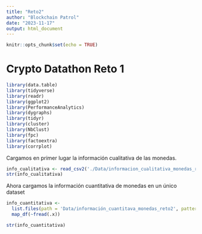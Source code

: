 ---
title: "Reto2"
author: "Blockchain Patrol"
date: "2023-11-17"
output: html_document
---

```{r setup, include=FALSE}
knitr::opts_chunk$set(echo = TRUE)
```

# Crypto Datathon Reto 1

```{r message= FALSE, warning=FALSE}
library(data.table)
library(tidyverse)
library(readr)
library(ggplot2)
library(PerformanceAnalytics)
library(dygraphs)
library(tidyr)
library(cluster)
library(NbClust)
library(fpc) 
library(factoextra)
library(corrplot)
```


Cargamos en primer lugar la información cualitativa de las monedas.

```{r message= FALSE, warning=FALSE}

info_cualitativa <- read_csv2('./Data/informacion_cualitativa_monedas_reto2.csv', show_col_types = FALSE)
str(info_cualitativa)

```

Ahora cargamos la información cuantitativa de monedas en un único dataset

```{r message= FALSE, warning=FALSE}

info_cuantitativa <-
  list.files(path = 'Data/información_cuantitava_monedas_reto2', pattern = "*.csv", full.names = TRUE, recursive = TRUE) %>%
  map_df(~fread(.x))

str(info_cuantitativa)

```